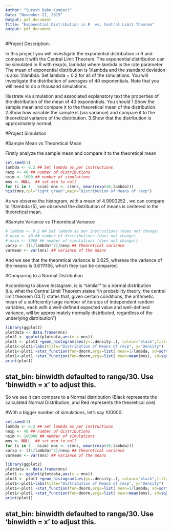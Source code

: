 ```yaml
---
Author: "Suresh Babu Kumpati"
Date: "November 21, 2015"
Output: pdf_document
Title: "Exponential Distribution in R  vs. Central Limit Theorem"
output: pdf_document
---
```


#Project Description:

In this project you will investigate the exponential distribution in R and compare it with the Central Limit Theorem. The exponential distribution can be simulated in R with rexp(n, lambda) where lambda is the rate parameter. The mean of exponential distribution is 1/lambda and the standard deviation is also 1/lambda. Set lambda = 0.2 for all of the simulations. You will investigate the distribution of averages of 40 exponentials. Note that you will need to do a thousand simulations.

Illustrate via simulation and associated explanatory text the properties of the distribution of the mean of 40 exponentials. You should
1.Show the sample mean and compare it to the theoretical mean of the distribution.
2.Show how variable the sample is (via variance) and compare it to the theoretical variance of the distribution.
3.Show that the distribution is approximately normal.

#Project Simulation


#Sample Mean vs Theoretical Mean

Firstly analyze the sample mean and compare it to the theoretical mean

```r
set.seed(1)
lambda <- 0.2 ## Set lambda as per instructions
nexp <- 40 ## number of distributions
nsim <- 1000 ## number of simulations
mns <- NULL  ## set msn to null 
for (i in 1 : nsim) mns <- c(mns, mean(rexp(40,lambda)))
hist(mns,col="light green",main="Distribution of Means of rexp")
```

As we observe the histogram, with a mean of 4.9900252 , we can compare to 1/lambda (5), we observed the distribution of means is centered in the theoretical mean.

#Sample Variance vs Theoretical Variance 

```r
# lambda <- 0.2 ## Set lambda as per instructions (does not change)
# nexp <- 40 ## number of distributions (does not change)
# nsim <- 1000 ## number of simulations (does not change)}
varxp <- ((1/lambda)^2)/nexp ## theoretical variance
varmean <- var(mns) ## variance of the means
```
And we see that the theoretical variance is 0.625, whereas the variance of the means is 0.6111165, which they can be compared.

#Comparing to a Normal Distribution

Accordoing to above histagram, is is “similar” to a normal distribution (i.e. what the Central Limit Theorem states “In probability theory, the central limit theorem (CLT) states that, given certain conditions, the arithmetic mean of a sufficiently large number of iterates of independent random variables, each with a well-defined expected value and well-defined variance, will be approximately normally distributed, regardless of the underlying distribution”)
```r
library(ggplot2)
plotdata <- data.frame(mns)
plot1 <- ggplot(plotdata,aes(x = mns))
plot1 <- plot1 +geom_histogram(aes(y=..density..), colour="black",fill="green")
plot1<-plot1+labs(title="Distribution of Means of rexp", y="Density")
plot1<-plot1 +stat_function(fun=dnorm,args=list( mean=1/lambda, sd=sqrt(varxp)),color = "red", size = 1.0)
plot1<-plot1 +stat_function(fun=dnorm,args=list( mean=mean(mns), sd=sqrt(varmean)),color = "black", size = 1.0)
print(plot1)
```
## stat_bin: binwidth defaulted to range/30. Use 'binwidth = x' to adjust this.

So we see it can compare to a Normal distribution (Black represents the calculated Normal Distribution, and Red represents the theoretical one)

#With a bigger number of simulations, let’s say 100000:

```r
set.seed(1)
lambda <- 0.2 ## Set lambda as per instructions
nexp <- 40 ## number of distributions
nsim <- 100000 ## number of simulations
mns <- NULL  ## set msn to null 
for (i in 1 : nsim) mns <- c(mns, mean(rexp(40,lambda)))
varxp <- ((1/lambda)^2)/nexp ## theoretical variance
varmean <- var(mns) ## variance of the means

library(ggplot2)
plotdata <- data.frame(mns)
plot1 <- ggplot(plotdata,aes(x = mns))
plot1 <- plot1 +geom_histogram(aes(y=..density..), colour="black",fill="green")
plot1<-plot1+labs(title="Distribution of Means of rexp", y="Density")
plot1<-plot1 +stat_function(fun=dnorm,args=list( mean=1/lambda, sd=sqrt(varxp)),color = "orange", size = 1.0)
plot1<-plot1 +stat_function(fun=dnorm,args=list( mean=mean(mns), sd=sqrt(varmean)),color = "black", size = 1.0)
print(plot1)
```

## stat_bin: binwidth defaulted to range/30. Use 'binwidth = x' to adjust this.

